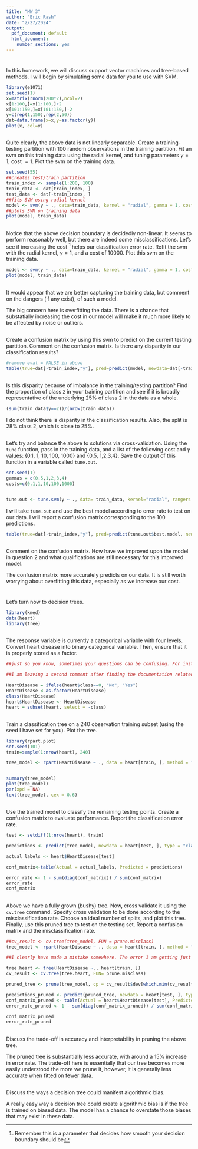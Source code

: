 ---
title: "HW 3"
author: "Eric Rash"
date: "2/27/2024"
output:
  pdf_document: default
  html_document:
    number_sections: yes
---

# 

In this homework, we will discuss support vector machines and tree-based methods.  I will begin by simulating some data for you to use with SVM. 

```{r}
library(e1071)
set.seed(1) 
x=matrix(rnorm(200*2),ncol=2)
x[1:100,]=x[1:100,]+2
x[101:150,]=x[101:150,]-2
y=c(rep(1,150),rep(2,50))
dat=data.frame(x=x,y=as.factor(y))
plot(x, col=y)

```


##

Quite clearly, the above data is not linearly separable.  Create a training-testing partition with 100 random observations in the training partition.  Fit an svm on this training data using the radial kernel, and tuning parameters $\gamma=1$, cost $=1$.  Plot the svm on the training data.  

```{r}
set.seed(55)
##creates test/train partition
train_index <- sample(1:200, 100)
train_data <- dat[train_index, ]
test_data <- dat[-train_index, ]
##fits SVM using radial kernel
model <- svm(y ~ ., data=train_data, kernel = "radial", gamma = 1, cost = 1)
##plots SVM on training data
plot(model, train_data)
```

##

Notice that the above decision boundary is decidedly non-linear.  It seems to perform reasonably well, but there are indeed some misclassifications.  Let's see if increasing the cost ^[Remember this is a parameter that decides how smooth your decision boundary should be] helps our classification error rate.  Refit the svm with the radial kernel, $\gamma=1$, and a cost of 10000.  Plot this svm on the training data. 

```{r}
model <- svm(y ~ ., data=train_data, kernel = "radial", gamma = 1, cost = 10000)
plot(model, train_data)
```

##

It would appear that we are better capturing the training data, but comment on the dangers (if any exist), of such a model. 

The big concern here is overfitting the data. There is a chance that substatially increasing the cost in our model will make it much more likely to be affected by noise or outliers.

##

Create a confusion matrix by using this svm to predict on the current testing partition.  Comment on the confusion matrix.  Is there any disparity in our classification results?    

```{r}
#remove eval = FALSE in above
table(true=dat[-train_index,"y"], pred=predict(model, newdata=dat[-train_index,]))
```


##

Is this disparity because of imbalance in the training/testing partition?  Find the proportion of class `2` in your training partition and see if it is broadly representative of the underlying 25\% of class 2 in the data as a whole.  

```{r}
(sum(train_data$y==2))/(nrow(train_data))
```

I do not think there is disparity in the classification results. Also, the split is 28% class 2, which is close to 25%. 

##

Let's try and balance the above to solutions via cross-validation.  Using the `tune` function, pass in the training data, and a list of the following cost and $\gamma$ values: {0.1, 1, 10, 100, 1000} and {0.5, 1,2,3,4}.  Save the output of this function in a variable called `tune.out`.  

```{r}

set.seed(1)
gammas = c(0.5,1,2,3,4)
costs=c(0.1,1,10,100,1000)


tune.out <- tune.svm(y ~ ., data= train_data, kernel="radial", rangers = list(cost=costs, gamma=gammas))
```

I will take `tune.out` and use the best model according to error rate to test on our data.  I will report a confusion matrix corresponding to the 100 predictions.  


```{r}
table(true=dat[-train_index,"y"], pred=predict(tune.out$best.model, newdata=dat[-train_index,]))
```

##

Comment on the confusion matrix.  How have we improved upon the model in question 2 and what qualifications are still necessary for this improved model.  

The confusion matrix more accurately predicts on our data. It is still worth worrying about overfitting this data, especially as we increase our cost. 

# 
Let's turn now to decision trees.  

```{r}
library(kmed)
data(heart)
library(tree)
```

## 

The response variable is currently a categorical variable with four levels.  Convert heart disease into binary categorical variable.  Then, ensure that it is properly stored as a factor. 

```{r}
##just so you know, sometimes your questions can be confusing. For instance, which variable is our "response variable" and "convert heart disease into..." does not make sense when there is no variable labelled "heart disease" Like I can assume the response variable is "cp" because it is the only one with four levels, but 1)I'm not sure if I'm correct 2) I have no idea was "cp" means, so I have no clue how to properly evaluate. All that being said, I might be missing the codebook or something, so if that's the case, I apologize for complaining in the comments. 

##I am leaving a second comment after finding the documentation related to these data. I wasted an hour and a half trying to change the levels of the "cp" variable (which is already a factored variable) when I did not have to. I am really frustrated, but I also recognize that the answer to the problem I had was readily available given that I was able to find it on my own eventually. 

HeartDisease = ifelse(heart$class==0, "No", "Yes")
HeartDisease <-as.factor(HeartDisease)
class(HeartDisease)
heart$HeartDisease <- HeartDisease
heart = subset(heart, select = -class)
```

## 

Train a classification tree on a 240 observation training subset (using the seed I have set for you).  Plot the tree.  

```{r}
library(rpart.plot)
set.seed(101)
train=sample(1:nrow(heart), 240)

tree_model <- rpart(HeartDisease ~ ., data = heart[train, ], method = "class")


summary(tree_model)
plot(tree_model)
par(xpd = NA)
text(tree_model, cex = 0.6)

```


## 

Use the trained model to classify the remaining testing points.  Create a confusion matrix to evaluate performance.  Report the classification error rate.  

```{r}
test <- setdiff(1:nrow(heart), train)

predictions <- predict(tree_model, newdata = heart[test, ], type = "class")

actual_labels <- heart$HeartDisease[test]

conf_matrix<-table(Actual = actual_labels, Predicted = predictions)

error_rate <- 1 - sum(diag(conf_matrix)) / sum(conf_matrix)
error_rate
conf_matrix
```

##  

Above we have a fully grown (bushy) tree.  Now, cross validate it using the `cv.tree` command.  Specify cross validation to be done according to the misclassification rate.  Choose an ideal number of splits, and plot this tree.  Finally, use this pruned tree to test on the testing set.  Report a confusion matrix and the misclassification rate.  

```{r}
##cv_result <- cv.tree(tree_model, FUN = prune.misclass)
tree_model <- rpart(HeartDisease ~ ., data = heart[train, ], method = "class")

##I clearly have made a mistake somewhere. The error I am getting just reads, "Not legitimate tree" I think it is related to the rpart command, so now I am making another tree below using the tree command to see if that works better for me. 

tree.heart <- tree(HeartDisease ~., heart[train, ])
cv_result <- cv.tree(tree.heart, FUN= prune.misclass)

pruned_tree <- prune(tree_model, cp = cv_result$dev[which.min(cv_result$dev)])

predictions_pruned <- predict(pruned_tree, newdata = heart[test, ], type = "class")
conf_matrix_pruned <- table(Actual = heart$HeartDisease[test], Predicted = predictions_pruned)
error_rate_pruned <- 1 - sum(diag(conf_matrix_pruned)) / sum(conf_matrix_pruned)

conf_matrix_pruned
error_rate_pruned
```


##

Discuss the trade-off in accuracy and interpretability in pruning the above tree. 

The pruned tree is substantially less accurate, with around a 15% increase in error rate. The trade-off here is essentially that our tree becomes more easily understood the more we prune it, however, it is generally less accurate when fitted on fewer data.

## 

Discuss the ways a decision tree could manifest algorithmic bias.  

A really easy way a decision tree could create algorithmic bias is if the tree is trained on biased data. The model has a chance to overstate those biases that may exist in these data.